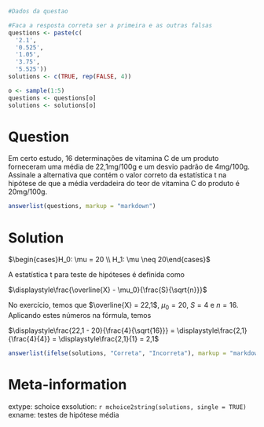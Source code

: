```r
#Dados da questao

#Faca a resposta correta ser a primeira e as outras falsas
questions <- paste(c(
  '2.1', 
  '0.525', 
  '1.05', 
  '3.75', 
  '5.525'))
solutions <- c(TRUE, rep(FALSE, 4))

o <- sample(1:5)
questions <- questions[o]
solutions <- solutions[o]
```

Question
========
Em certo estudo, 16 determinações de vitamina C de um produto forneceram uma média de 22,1mg/100g e um desvio padrão de 4mg/100g. Assinale a alternativa que contém o valor correto da estatística t na hipótese de que a média verdadeira do teor de vitamina C do produto é 20mg/100g.


```r
answerlist(questions, markup = "markdown")
```

Solution
========

$\begin{cases}H_0: \mu = 20 \\ H_1: \mu \neq 20\end{cases}$

A estatística t para teste de hipóteses é definida como

$\displaystyle\frac{\overline{X} - \mu_0}{\frac{S}{\sqrt{n}}}$

No exercício, temos que $\overline{X} = 22,1$, $\mu_0 = 20$, $S = 4$ e $n = 16$. Aplicando estes números na fórmula, temos

$\displaystyle\frac{22,1 - 20}{\frac{4}{\sqrt{16}}} = \displaystyle\frac{2,1}{\frac{4}{4}} = \displaystyle\frac{2,1}{1} = 2,1$


```r
answerlist(ifelse(solutions, "Correta", "Incorreta"), markup = "markdown")
```

Meta-information
================
extype: schoice
exsolution: `r mchoice2string(solutions, single = TRUE)`
exname: testes de hipótese média